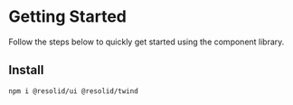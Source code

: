 # Getting Started

Follow the steps below to quickly get started using the component library.

## Install

```shell
npm i @resolid/ui @resolid/twind

```
